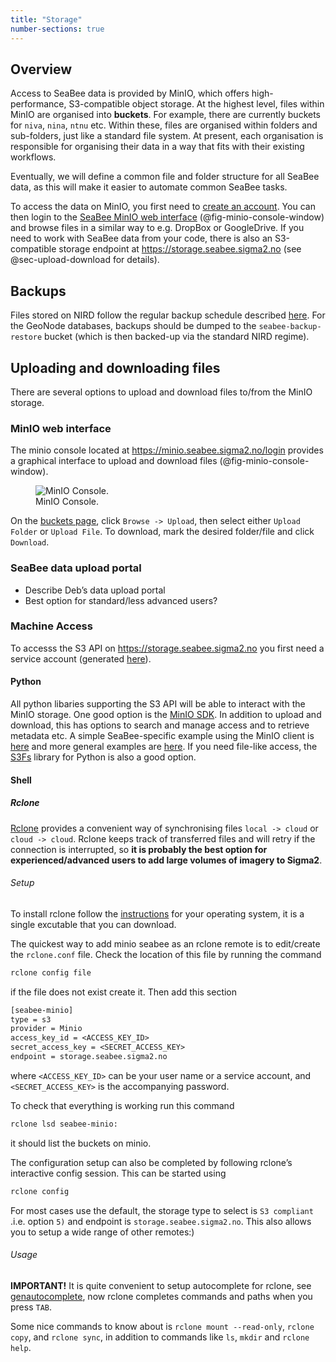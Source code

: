 ```yaml
---
title: "Storage"
number-sections: true
---
```


## Overview {#sec-overview}

Access to SeaBee data is provided by MinIO, which offers high-performance, S3-compatible object storage. At the highest level, files within MinIO are organised into **buckets**. For example, there are currently buckets for `niva`, `nina`, `ntnu` etc. Within these, files are organised within folders and sub-folders, just like a standard file system. At present, each organisation is responsible for organising their data in a way that fits with their existing workflows. 

:::{.callout-note}
Eventually, we will define a common file and folder structure for all SeaBee data, as this will make it easier to automate common SeaBee tasks.
:::

To access the data on MinIO, you first need to [create an account](./login.qmd#sec-minio). You can then login to the [SeaBee MinIO web interface](https://minio.seabee.sigma2.no/login) (@fig-minio-console-window) and browse files in a similar way to e.g. DropBox or GoogleDrive. If you need to work with SeaBee data from your code, there is also an S3-compatible storage endpoint at <https://storage.seabee.sigma2.no> (see @sec-upload-download for details). 

## Backups {#sec-backups}

 Files stored on NIRD follow the regular backup schedule described [here](https://documentation.sigma2.no/files_storage/backup.html#nird). For the GeoNode databases, backups should be dumped to the `seabee-backup-restore` bucket (which is then backed-up via the standard NIRD regime).

## Uploading and downloading files {#sec-upload-download}

There are several options to upload and download files to/from the MinIO storage.

### MinIO web interface {#sec-minio-ui}
 
 The minio console located at <https://minio.seabee.sigma2.no/login> provides a graphical interface to upload and download files (@fig-minio-console-window). 
 
 ![MinIO Console.](./images/minio_console_window.png){#fig-minio-console-window}

 On the [buckets page](https://minio.seabee.sigma2.no/buckets), click `Browse -> Upload`, then select either `Upload Folder` or `Upload File`. To download, mark the desired folder/file and click `Download`.

### SeaBee data upload portal {#sec-data-portal}

 * Describe Deb's data upload portal
 * Best option for standard/less advanced users?

### Machine Access {#sec-machine-access}

To accesss the S3 API on <https://storage.seabee.sigma2.no> you first need a service account (generated [here](https://minio.seabee.sigma2.no/identity/account)).

#### Python {#sec-python}

 All python libaries supporting the S3 API will be able to interact with the MinIO storage. One good option is the [MinIO SDK](https://min.io/docs/minio/linux/developers/python/minio-py.html). In addition to upload and download, this has options to search and manage access and to retrieve metadata etc. A simple SeaBee-specific example using the MinIO client is [here](https://nbviewer.org/github/SeaBee-no/snippets/blob/main/storage.ipynb) and more general examples are [here](https://github.com/minio/minio-py/tree/master/examples). If you need file-like access, the [S3Fs](https://s3fs.readthedocs.io/en/latest/) library for Python is also a good option.

#### Shell {#sec-shell}

##### Rclone {-}

 [Rclone](https://rclone.org/) provides a convenient way of synchronising files `local -> cloud` or `cloud -> cloud`. Rclone keeps track of transferred files and will retry if the connection is interrupted, so **it is probably the best option for experienced/advanced users to add large volumes of imagery to Sigma2**.

###### Setup {-}

 To install rclone follow the [instructions](https://rclone.org install/) for your operating system, it is a single excutable that you can download.

 The quickest way to add minio seabee as an rclone remote is to edit/create the `rclone.conf` file. Check the location of this file by running the command

 ```bash
 rclone config file
 ```

 if the file does not exist create it. Then add this section

 ```txt
 [seabee-minio]
type = s3
provider = Minio
access_key_id = <ACCESS_KEY_ID>
secret_access_key = <SECRET_ACCESS_KEY>
endpoint = storage.seabee.sigma2.no
```   

 where `<ACCESS_KEY_ID>` can be your user name or a service account, and `<SECRET_ACCESS_KEY>` is the accompanying password.

 To check that everything is working run this command

```bash
rclone lsd seabee-minio:
```

it should list the buckets on minio.

The configuration setup can also be completed by following rclone's interactive config session. This can be started using

```bash
rclone config
```

For most cases use the default, the storage type to select is `S3 compliant` .i.e. option `5)` and endpoint is `storage.seabee.sigma2.no`. This also allows you to setup a wide range of other remotes:)


###### Usage {-}


 **IMPORTANT!** It is quite convenient to setup autocomplete for rclone, see [genautocomplete](https://rclone.org/commands/rclone_genautocomplete/), now rclone completes commands and paths when you press `TAB`.

 Some nice commands to know about is `rclone mount --read-only`, `rclone copy`, and `rclone sync`, in addition to commands like `ls`, `mkdir` and `rclone help`.




